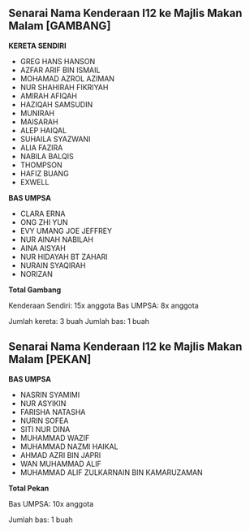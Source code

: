 ## Senarai Nama Kenderaan I12 ke Majlis Makan Malam [GAMBANG]

**KERETA SENDIRI**

- GREG HANS HANSON 
- AZFAR ARIF BIN ISMAIL 
- MOHAMAD AZROL AZIMAN 
- NUR SHAHIRAH FIKRIYAH
- AMIRAH AFIQAH
- HAZIQAH SAMSUDIN
- MUNIRAH
- MAISARAH
- ALEP HAIQAL
- SUHAILA SYAZWANI
- ALIA FAZIRA
- NABILA BALQIS
- THOMPSON
- HAFIZ BUANG
- EXWELL

**BAS UMPSA**

- CLARA ERNA
- ONG ZHI YUN
- EVY UMANG JOE JEFFREY
- NUR AINAH NABILAH
- AINA AISYAH 
- NUR HIDAYAH BT ZAHARI
- NURAIN SYAQIRAH
- NORIZAN

**Total Gambang**

Kenderaan Sendiri: 15x anggota
Bas UMPSA: 8x anggota

Jumlah kereta: 3 buah
Jumlah bas: 1 buah

## Senarai Nama Kenderaan I12 ke Majlis Makan Malam [PEKAN]

**BAS UMPSA**

- NASRIN SYAMIMI
- NUR ASYIKIN
- FARISHA NATASHA
- NURIN SOFEA
- SITI NUR DINA
- MUHAMMAD WAZIF
- MUHAMMAD NAZMI HAIKAL
- AHMAD AZRI BIN JAPRI
- WAN MUHAMMAD ALIF
- MUHAMMAD ALIF ZULKARNAIN BIN KAMARUZAMAN

**Total Pekan**

Bas UMPSA: 10x anggota

Jumlah bas: 1 buah
